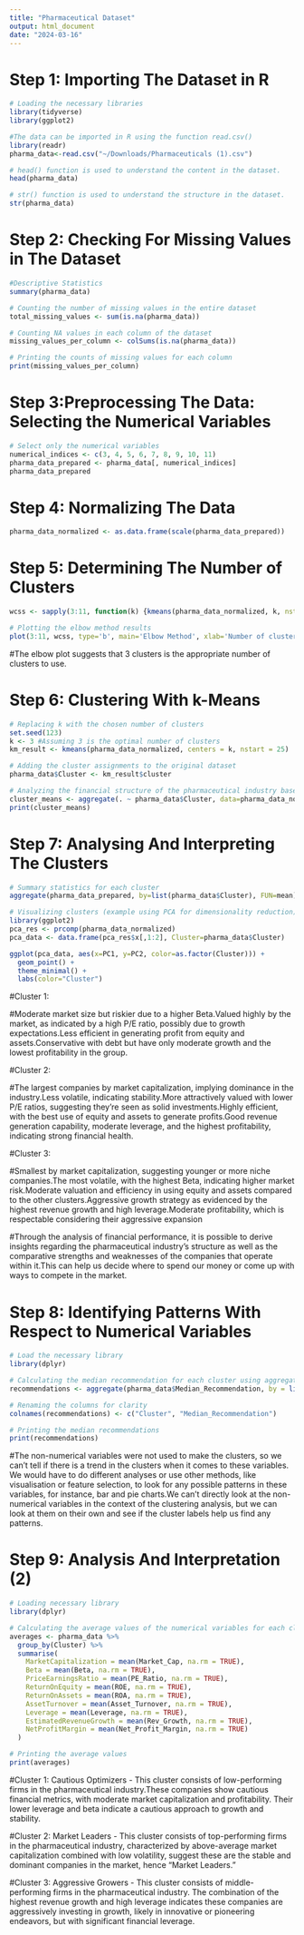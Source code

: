 ```yaml
---
title: "Pharmaceutical Dataset"
output: html_document
date: "2024-03-16"
---
```


# Step 1: Importing The Dataset in R

```r
# Loading the necessary libraries
library(tidyverse)
library(ggplot2)

#The data can be imported in R using the function read.csv()
library(readr)
pharma_data<-read.csv("~/Downloads/Pharmaceuticals (1).csv")

# head() function is used to understand the content in the dataset.
head(pharma_data)

# str() function is used to understand the structure in the dataset.
str(pharma_data)
```

# Step 2: Checking For Missing Values in The Dataset

```r

#Descriptive Statistics
summary(pharma_data)

# Counting the number of missing values in the entire dataset
total_missing_values <- sum(is.na(pharma_data))

# Counting NA values in each column of the dataset
missing_values_per_column <- colSums(is.na(pharma_data))

# Printing the counts of missing values for each column
print(missing_values_per_column)

```

# Step 3:Preprocessing The Data: Selecting the Numerical Variables 

```r
# Select only the numerical variables
numerical_indices <- c(3, 4, 5, 6, 7, 8, 9, 10, 11) 
pharma_data_prepared <- pharma_data[, numerical_indices]
pharma_data_prepared
```

# Step 4: Normalizing The Data

```r
pharma_data_normalized <- as.data.frame(scale(pharma_data_prepared))
```

# Step 5: Determining The Number of Clusters

```r
wcss <- sapply(3:11, function(k) {kmeans(pharma_data_normalized, k, nstart = 11)$tot.withinss})

# Plotting the elbow method results
plot(3:11, wcss, type='b', main='Elbow Method', xlab='Number of clusters', ylab='WCSS')

```

#The elbow plot suggests that 3 clusters is the appropriate number of clusters to use.


# Step 6: Clustering With k-Means

```r
# Replacing k with the chosen number of clusters
set.seed(123)
k <- 3 #Assuming 3 is the optimal number of clusters
km_result <- kmeans(pharma_data_normalized, centers = k, nstart = 25)

# Adding the cluster assignments to the original dataset
pharma_data$Cluster <- km_result$cluster

# Analyzing the financial structure of the pharmaceutical industry based on the clusters
cluster_means <- aggregate(. ~ pharma_data$Cluster, data=pharma_data_normalized, FUN=mean)
print(cluster_means)

```

# Step 7: Analysing And Interpreting The Clusters

```r
# Summary statistics for each cluster
aggregate(pharma_data_prepared, by=list(pharma_data$Cluster), FUN=mean)

# Visualizing clusters (example using PCA for dimensionality reduction)
library(ggplot2)
pca_res <- prcomp(pharma_data_normalized)
pca_data <- data.frame(pca_res$x[,1:2], Cluster=pharma_data$Cluster)

ggplot(pca_data, aes(x=PC1, y=PC2, color=as.factor(Cluster))) +
  geom_point() +
  theme_minimal() +
  labs(color="Cluster")

```

#Cluster 1: 

#Moderate market size but riskier due to a higher Beta.Valued highly by the market, as indicated by a high P/E ratio, possibly due to growth expectations.Less efficient in generating profit from equity and assets.Conservative with debt but have only moderate growth and the lowest profitability in the group.

#Cluster 2: 

#The largest companies by market capitalization, implying dominance in the industry.Less volatile, indicating stability.More attractively valued with lower P/E ratios, suggesting they're seen as solid investments.Highly efficient, with the best use of equity and assets to generate profits.Good revenue generation capability, moderate leverage, and the highest profitability, indicating strong financial health.

#Cluster 3: 

#Smallest by market capitalization, suggesting younger or more niche companies.The most volatile, with the highest Beta, indicating higher market risk.Moderate valuation and efficiency in using equity and assets compared to the other clusters.Aggressive growth strategy as evidenced by the highest revenue growth and high leverage.Moderate profitability, which is respectable considering their aggressive expansion

#Through the analysis of financial performance, it is possible to derive insights regarding the pharmaceutical industry's structure as well as the comparative strengths and weaknesses of the companies that operate within it.This can help us decide where to spend our money or come up with ways to compete in the market.


# Step 8: Identifying Patterns With Respect to Numerical Variables

```r
# Load the necessary library
library(dplyr)

# Calculating the median recommendation for each cluster using aggregate function
recommendations <- aggregate(pharma_data$Median_Recommendation, by = list(Cluster = pharma_data$Cluster), FUN = median, na.rm = TRUE)

# Renaming the columns for clarity
colnames(recommendations) <- c("Cluster", "Median_Recommendation")

# Printing the median recommendations
print(recommendations)

```

#The non-numerical variables were not used to make the clusters, so we can't tell if there is a trend in the clusters when it comes to these variables. We would have to do different analyses or use other methods, like visualisation or feature selection, to look for any possible patterns in these variables, for instance, bar and pie charts.We can't directly look at the non-numerical variables in the context of the clustering analysis, but we can look at them on their own and see if the cluster labels help us find any patterns.

# Step 9: Analysis And Interpretation (2)

```r
# Loading necessary library
library(dplyr)

# Calculating the average values of the numerical variables for each cluster
averages <- pharma_data %>%
  group_by(Cluster) %>%
  summarise(
    MarketCapitalization = mean(Market_Cap, na.rm = TRUE),
    Beta = mean(Beta, na.rm = TRUE),
    PriceEarningsRatio = mean(PE_Ratio, na.rm = TRUE),
    ReturnOnEquity = mean(ROE, na.rm = TRUE),
    ReturnOnAssets = mean(ROA, na.rm = TRUE),
    AssetTurnover = mean(Asset_Turnover, na.rm = TRUE),
    Leverage = mean(Leverage, na.rm = TRUE),
    EstimatedRevenueGrowth = mean(Rev_Growth, na.rm = TRUE),
    NetProfitMargin = mean(Net_Profit_Margin, na.rm = TRUE)
  )

# Printing the average values
print(averages)

```

#Cluster 1: Cautious Optimizers - This cluster consists of low-performing firms in the pharmaceutical industry.These companies show cautious financial metrics, with moderate market capitalization and profitability. Their lower leverage and beta indicate a cautious approach to growth and stability.

#Cluster 2: Market Leaders - This cluster consists of top-performing firms in the pharmaceutical industry, characterized by above-average market capitalization combined with low volatility, suggest these are the stable and dominant companies in the market, hence "Market Leaders."

#Cluster 3: Aggressive Growers - This cluster consists of middle-performing firms in the pharmaceutical industry. The combination of the highest revenue growth and high leverage indicates these companies are aggressively investing in growth, likely in innovative or pioneering endeavors, but with significant financial leverage.